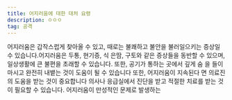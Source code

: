 ```yaml
---
title: 어지러움에 대한 대처 요령
description: ㅇㅇㅇ
tag: 공격
---
```


어지러움은 갑작스럽게 찾아올 수 있고, 때로는 불쾌하고 불안을 불러일으키는 증상일 수 있습니다.어지러움은 두통, 현기증, 식 은땀, 구토와 같은 증상들을 동반할 수 있으며, 일상생활에 큰 불편을 초래할 수 있습니다. 또한, 공기가 통하는 곳에서 깊게 숨 을 들이마시고 완전히 내뱉는 것이 도움이 될 수 있습니다 또한, 어지러움이 지속된다 면 의료진의 도움을 받는 것이 중요합니다 의사나 응급실에서 진단을 받고 적절한 치료를 받는 것이 필요할 수 있습니다. 어지러움이 만성적인 문제로 발생하는
